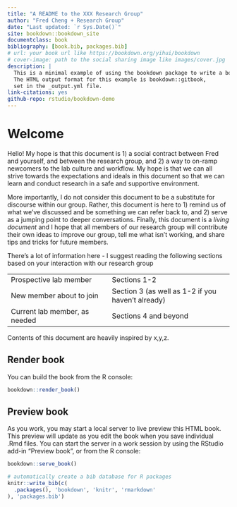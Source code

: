 ```yaml
---
title: "A README to the XXX Research Group"
author: "Fred Cheng + Research Group"
date: "Last updated: `r Sys.Date()`"
site: bookdown::bookdown_site
documentclass: book
bibliography: [book.bib, packages.bib]
# url: your book url like https://bookdown.org/yihui/bookdown
# cover-image: path to the social sharing image like images/cover.jpg
description: |
  This is a minimal example of using the bookdown package to write a book.
  The HTML output format for this example is bookdown::gitbook,
  set in the _output.yml file.
link-citations: yes
github-repo: rstudio/bookdown-demo
---
```


# Welcome {.unnumbered}

Hello! My hope is that this document is 1) a social contract between Fred and yourself, and between the research group, and 2) a way to on-ramp newcomers to the lab culture and workflow. My hope is that we can all strive towards the expectations and ideals in this document so that we can learn and conduct research in a safe and supportive environment.

More importantly, I do not consider this document to be a substitute for discourse within our group. Rather, this document is here to 1) remind us of what we've discussed and be something we can refer back to, and 2) serve as a jumping point to deeper conversations. Finally, this document is a *living document* and I hope that all members of our research group will contribute their own ideas to improve our group, tell me what isn't working, and share tips and tricks for future members.

There's a lot of information here - I suggest reading the following sections based on your interaction with our research group

|                               |                                                   |
|---------------------------------|---------------------------------------|
| Prospective lab member        | Sections 1-2                                      |
| New member about to join      | Section 3 (as well as 1-2 if you haven't already) |
| Current lab member, as needed | Sections 4 and beyond                             |

Contents of this document are heavily inspired by x,y,z.

## Render book {.unnumbered}

You can build the book from the R console:

```r
bookdown::render_book()
```

## Preview book {.unnumbered}

As you work, you may start a local server to live preview this HTML book. This preview will update as you edit the book when you save individual .Rmd files. You can start the server in a work session by using the RStudio add-in "Preview book", or from the R console:

```r
bookdown::serve_book()
```

```r
# automatically create a bib database for R packages
knitr::write_bib(c(
  .packages(), 'bookdown', 'knitr', 'rmarkdown'
), 'packages.bib')
```
